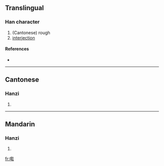 ==Translingual==

===Han character===
{{Han char|rn=30|rad=口|as=15|sn=18|four=|canj=口廿十土 (RTJG)}}

# (Cantonese) rough
# [[interjection]]

====References====
* {{Han ref|kx=0213.171|hdz=10698.161|uh=56A1|ud=22177}}

----

==Cantonese==

===Hanzi===
{{yue-hanzi|jyut=|y=haai4}}

# {{defn|Cantonese|sort=口15}}

----

==Mandarin==

===Hanzi===
{{cmn-hanzi|pin=|wg=}}

# {{defn|Mandarin|sort=口15}}

[[fr:嚡]]